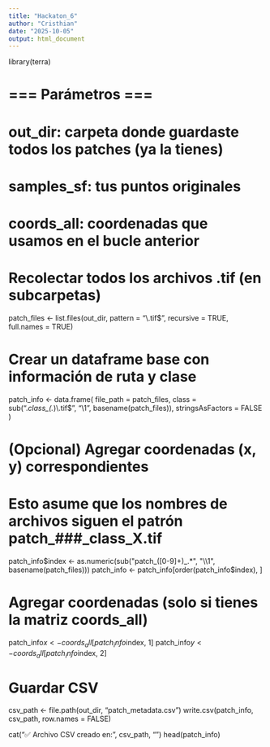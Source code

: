 ---
title: "Hackaton_6"
author: "Cristhian"
date: "2025-10-05"
output: html_document
---

library(terra)

# === Parámetros ===
# out_dir: carpeta donde guardaste todos los patches (ya la tienes)
# samples_sf: tus puntos originales
# coords_all: coordenadas que usamos en el bucle anterior

# Recolectar todos los archivos .tif (en subcarpetas)
patch_files <- list.files(out_dir, pattern = "\\.tif$", recursive = TRUE, full.names = TRUE)

# Crear un dataframe base con información de ruta y clase
patch_info <- data.frame(
  file_path = patch_files,
  class = sub(".*class_(.*)\\.tif$", "\\1", basename(patch_files)),
  stringsAsFactors = FALSE
)

# (Opcional) Agregar coordenadas (x, y) correspondientes
# Esto asume que los nombres de archivos siguen el patrón patch_###_class_X.tif
patch_info$index <- as.numeric(sub("patch_([0-9]+)_.*", "\\1", basename(patch_files)))
patch_info <- patch_info[order(patch_info$index), ]

# Agregar coordenadas (solo si tienes la matriz coords_all)
patch_info$x <- coords_all[patch_info$index, 1]
patch_info$y <- coords_all[patch_info$index, 2]

# Guardar CSV
csv_path <- file.path(out_dir, "patch_metadata.csv")
write.csv(patch_info, csv_path, row.names = FALSE)

cat("✅ Archivo CSV creado en:", csv_path, "\n")
head(patch_info)


































